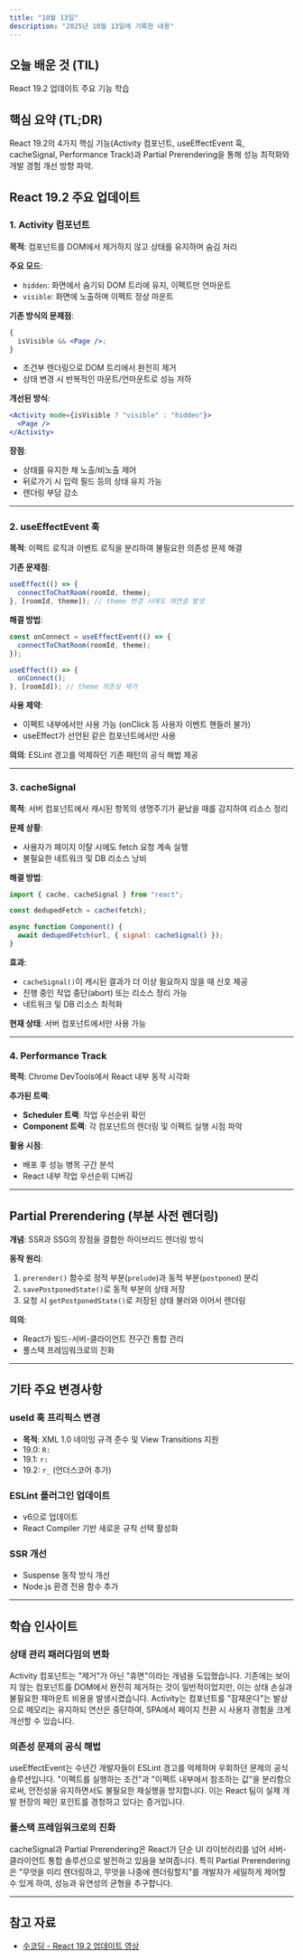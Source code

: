 ```yaml
---
title: "10월 13일"
description: "2025년 10월 13일에 기록한 내용"
---
```


## 오늘 배운 것 (TIL)

React 19.2 업데이트 주요 기능 학습

## 핵심 요약 (TL;DR)

React 19.2의 4가지 핵심 기능(Activity 컴포넌트, useEffectEvent 훅, cacheSignal, Performance Track)과 Partial Prerendering을 통해 성능 최적화와 개발 경험 개선 방향 파악.

## React 19.2 주요 업데이트

### 1. Activity 컴포넌트

**목적**: 컴포넌트를 DOM에서 제거하지 않고 상태를 유지하며 숨김 처리

**주요 모드**:

- `hidden`: 화면에서 숨기되 DOM 트리에 유지, 이펙트만 언마운트
- `visible`: 화면에 노출하며 이펙트 정상 마운트

**기존 방식의 문제점**:

```jsx
{
  isVisible && <Page />;
}
```

- 조건부 렌더링으로 DOM 트리에서 완전히 제거
- 상태 변경 시 반복적인 마운트/언마운트로 성능 저하

**개선된 방식**:

```jsx
<Activity mode={isVisible ? "visible" : "hidden"}>
  <Page />
</Activity>
```

**장점**:

- 상태를 유지한 채 노출/비노출 제어
- 뒤로가기 시 입력 필드 등의 상태 유지 가능
- 렌더링 부담 감소

---

### 2. useEffectEvent 훅

**목적**: 이펙트 로직과 이벤트 로직을 분리하여 불필요한 의존성 문제 해결

**기존 문제점**:

```jsx
useEffect(() => {
  connectToChatRoom(roomId, theme);
}, [roomId, theme]); // theme 변경 시에도 재연결 발생
```

**해결 방법**:

```jsx
const onConnect = useEffectEvent(() => {
  connectToChatRoom(roomId, theme);
});

useEffect(() => {
  onConnect();
}, [roomId]); // theme 의존성 제거
```

**사용 제약**:

- 이펙트 내부에서만 사용 가능 (onClick 등 사용자 이벤트 핸들러 불가)
- useEffect가 선언된 같은 컴포넌트에서만 사용

**의의**: ESLint 경고를 억제하던 기존 패턴의 공식 해법 제공

---

### 3. cacheSignal

**목적**: 서버 컴포넌트에서 캐시된 항목의 생명주기가 끝났을 때를 감지하여 리소스 정리

**문제 상황**:

- 사용자가 페이지 이탈 시에도 fetch 요청 계속 실행
- 불필요한 네트워크 및 DB 리소스 낭비

**해결 방법**:

```jsx
import { cache, cacheSignal } from "react";

const dedupedFetch = cache(fetch);

async function Component() {
  await dedupedFetch(url, { signal: cacheSignal() });
}
```

**효과**:

- `cacheSignal()`이 캐시된 결과가 더 이상 필요하지 않을 때 신호 제공
- 진행 중인 작업 중단(abort) 또는 리소스 정리 가능
- 네트워크 및 DB 리소스 최적화

**현재 상태**: 서버 컴포넌트에서만 사용 가능

---

### 4. Performance Track

**목적**: Chrome DevTools에서 React 내부 동작 시각화

**추가된 트랙**:

- **Scheduler 트랙**: 작업 우선순위 확인
- **Component 트랙**: 각 컴포넌트의 렌더링 및 이펙트 실행 시점 파악

**활용 시점**:

- 배포 후 성능 병목 구간 분석
- React 내부 작업 우선순위 디버깅

---

## Partial Prerendering (부분 사전 렌더링)

**개념**: SSR과 SSG의 장점을 결합한 하이브리드 렌더링 방식

**동작 원리**:

1. `prerender()` 함수로 정적 부분(`prelude`)과 동적 부분(`postponed`) 분리
2. `savePostponedState()`로 동적 부분의 상태 저장
3. 요청 시 `getPostponedState()`로 저장된 상태 불러와 이어서 렌더링

**의의**:

- React가 빌드-서버-클라이언트 전구간 통합 관리
- 풀스택 프레임워크로의 진화

---

## 기타 주요 변경사항

### useId 훅 프리픽스 변경

- **목적**: XML 1.0 네이밍 규격 준수 및 View Transitions 지원
- 19.0: `R:`
- 19.1: `r:`
- 19.2: `r_` (언더스코어 추가)

### ESLint 플러그인 업데이트

- v6으로 업데이트
- React Compiler 기반 새로운 규칙 선택 활성화

### SSR 개선

- Suspense 동작 방식 개선
- Node.js 환경 전용 함수 추가

---

## 학습 인사이트

### 상태 관리 패러다임의 변화

Activity 컴포넌트는 "제거"가 아닌 "휴면"이라는 개념을 도입했습니다. 기존에는 보이지 않는 컴포넌트를 DOM에서 완전히 제거하는 것이 일반적이었지만, 이는 상태 손실과 불필요한 재마운트 비용을 발생시켰습니다. Activity는 컴포넌트를 "잠재운다"는 발상으로 메모리는 유지하되 연산은 중단하여, SPA에서 페이지 전환 시 사용자 경험을 크게 개선할 수 있습니다.

### 의존성 문제의 공식 해법

useEffectEvent는 수년간 개발자들이 ESLint 경고를 억제하며 우회하던 문제의 공식 솔루션입니다. "이펙트를 실행하는 조건"과 "이펙트 내부에서 참조하는 값"을 분리함으로써, 안전성을 유지하면서도 불필요한 재실행을 방지합니다. 이는 React 팀이 실제 개발 현장의 페인 포인트를 경청하고 있다는 증거입니다.

### 풀스택 프레임워크로의 진화

cacheSignal과 Partial Prerendering은 React가 단순 UI 라이브러리를 넘어 서버-클라이언트 통합 솔루션으로 발전하고 있음을 보여줍니다. 특히 Partial Prerendering은 "무엇을 미리 렌더링하고, 무엇을 나중에 렌더링할지"를 개발자가 세밀하게 제어할 수 있게 하여, 성능과 유연성의 균형을 추구합니다.

---

## 참고 자료

- [수코딩 - React 19.2 업데이트 영상](https://www.youtube.com/watch?v=wL4P3PSbawg)
